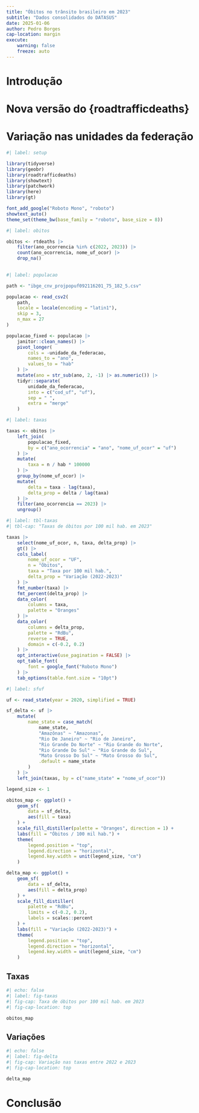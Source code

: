 ```yaml
---
title: "Óbitos no trânsito brasileiro em 2023"
subtitle: "Dados consolidados do DATASUS"
date: 2025-01-06
author: Pedro Borges
cap-location: margin
execute:
    warning: false
    freeze: auto
---
```


# Introdução

# Nova versão do {roadtrafficdeaths}

# Variação nas unidades da federação

```r
#| label: setup

library(tidyverse)
library(geobr)
library(roadtrafficdeaths)
library(showtext)
library(patchwork)
library(here)
library(gt)

font_add_google("Roboto Mono", "roboto")
showtext_auto()
theme_set(theme_bw(base_family = "roboto", base_size = 8))
```

```r
#| label: obitos

obitos <- rtdeaths |> 
    filter(ano_ocorrencia %in% c(2022, 2023)) |> 
    count(ano_ocorrencia, nome_uf_ocor) |> 
    drop_na()
    
```

```r
#| label: populacao

path <- "ibge_cnv_projpopuf092116201_75_182_5.csv"

populacao <- read_csv2(
    path, 
    locale = locale(encoding = "latin1"), 
    skip = 3, 
    n_max = 27
)

populacao_fixed <- populacao |>
    janitor::clean_names() |> 
    pivot_longer(
        cols = -unidade_da_federacao,
        names_to = "ano",
        values_to = "hab"
    ) |> 
    mutate(ano = str_sub(ano, 2, -1) |> as.numeric()) |> 
    tidyr::separate(
        unidade_da_federacao,
        into = c("cod_uf", "uf"),
        sep = " ",
        extra = "merge"
    )
```

```r
#| label: taxas

taxas <- obitos |> 
    left_join(
        populacao_fixed,
        by = c("ano_ocorrencia" = "ano", "nome_uf_ocor" = "uf")
    ) |> 
    mutate(
        taxa = n / hab * 100000
    ) |> 
    group_by(nome_uf_ocor) |> 
    mutate(
        delta = taxa - lag(taxa),
        delta_prop = delta / lag(taxa)
    ) |> 
    filter(ano_ocorrencia == 2023) |> 
    ungroup()

```

```r
#| label: tbl-taxas
#| tbl-cap: "Taxas de óbitos por 100 mil hab. em 2023"

taxas |> 
    select(nome_uf_ocor, n, taxa, delta_prop) |> 
    gt() |> 
    cols_label(
        nome_uf_ocor = "UF",
        n = "Óbitos",
        taxa = "Taxa por 100 mil hab.",
        delta_prop = "Variação (2022-2023)"
    ) |> 
    fmt_number(taxa) |> 
    fmt_percent(delta_prop) |> 
    data_color(
        columns = taxa,
        palette = "Oranges"
    ) |> 
    data_color(
        columns = delta_prop,
        palette = "RdBu",
        reverse = TRUE,
        domain = c(-0.2, 0.2)
    ) |> 
    opt_interactive(use_pagination = FALSE) |> 
    opt_table_font(
        font = google_font("Roboto Mono")
    ) |> 
    tab_options(table.font.size = "10pt")
```


```r
#| label: sfuf

uf <- read_state(year = 2020, simplified = TRUE)

sf_delta <- uf |> 
    mutate(
        name_state = case_match(
            name_state,
            "Amazônas" ~ "Amazonas",
            "Rio De Janeiro" ~ "Rio de Janeiro",
            "Rio Grande Do Norte" ~ "Rio Grande do Norte",
            "Rio Grande Do Sul" ~ "Rio Grande do Sul",
            "Mato Grosso Do Sul" ~ "Mato Grosso do Sul",
            .default = name_state
        )
    ) |> 
    left_join(taxas, by = c("name_state" = "nome_uf_ocor"))
```

```r
legend_size <- 1

obitos_map <- ggplot() +
    geom_sf(
        data = sf_delta,
        aes(fill = taxa)
    ) +
    scale_fill_distiller(palette = "Oranges", direction = 1) +
    labs(fill = "Óbitos / 100 mil hab.") +
    theme(
        legend.position = "top",
        legend.direction = "horizontal",
        legend.key.width = unit(legend_size, "cm")
    )

delta_map <- ggplot() +
    geom_sf(
        data = sf_delta,
        aes(fill = delta_prop)
    ) +
    scale_fill_distiller(
        palette = "RdBu",
        limits = c(-0.2, 0.2),
        labels = scales::percent
    ) +
    labs(fill = "Variação (2022-2023)") +
    theme(
        legend.position = "top",
        legend.direction = "horizontal",
        legend.key.width = unit(legend_size, "cm")
    )
```

::: {.panel-tabset}

## Taxas

```r
#| echo: false
#| label: fig-taxas
#| fig-cap: Taxa de óbitos por 100 mil hab. em 2023
#| fig-cap-location: top

obitos_map
```

## Variações

```r
#| echo: false
#| label: fig-delta
#| fig-cap: Variação nas taxas entre 2022 e 2023
#| fig-cap-location: top

delta_map
```

:::


# Conclusão